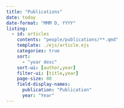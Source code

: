 ```yaml
---
title: "Publications"
date: today
date-format: "MMM D, YYYY"
listing:
  - id: articles
    contents: "people/publications/**.qmd"
    template: ./ejs/article.ejs
    categories: true
    sort:
      - "year desc"
    sort-ui: [author,year]
    filter-ui: [title,year]
    page-size: 80
    field-display-names: 
      publication: "Publication"
      year: "Year"
---
```


:::{#articles}
:::